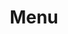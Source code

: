 ---
title: Menu
description: The Menu component provides dropdown navigation and action lists with support for icons, submenus, and various interaction patterns for organizing application functions.
category: components
tags:
  - menu
  - component
  - navigation
--- 